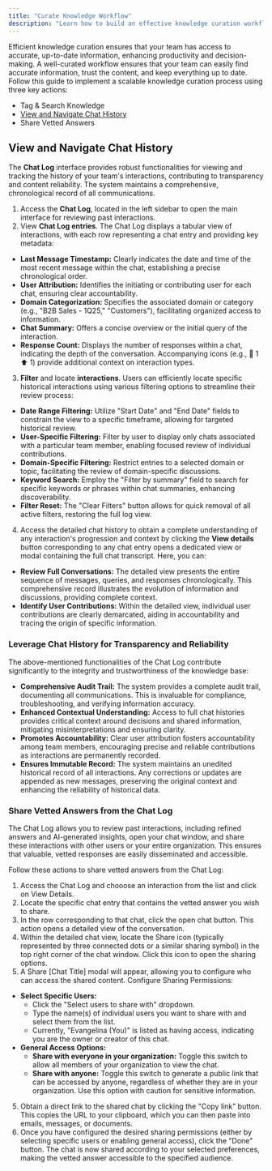 ```yaml
---
title: "Curate Knowledge Workflow"
description: "Learn how to build an effective knowledge curation workflow by promoting vetted answers, organizing content with tags for quick search, and efficiently viewing and navigating chat history to keep your team’s information accurate and accessible."
---
```


Efficient knowledge curation ensures that your team has access to accurate, up-to-date information, enhancing productivity and decision-making. A well-curated workflow ensures that your team can easily find accurate information, trust the content, and keep everything up to date. Follow this guide to implement a scalable knowledge curation process using three key actions:

- Tag & Search Knowledge
- [View and Navigate Chat History](#view-and-navigate-chat-history)
- Share Vetted Answers

## View and Navigate Chat History

The **Chat Log** interface provides robust functionalities for viewing and tracking the history of your team's interactions, contributing to transparency and content reliability. The system maintains a comprehensive, chronological record of all communications.

1. Access the **Chat Log**, located in the left sidebar to open the main interface for reviewing past interactions.
2. View **Chat Log entries**. The Chat Log displays a tabular view of interactions, with each row representing a chat entry and providing key metadata:

- **Last Message Timestamp:** Clearly indicates the date and time of the most recent message within the chat, establishing a precise chronological order.
- **User Attribution:** Identifies the initiating or contributing user for each chat, ensuring clear accountability.
- **Domain Categorization:** Specifies the associated domain or category (e.g., "B2B Sales - 1Q25," "Customers"), facilitating organized access to information.
- **Chat Summary:** Offers a concise overview or the initial query of the interaction.
- **Response Count:** Displays the number of responses within a chat, indicating the depth of the conversation. Accompanying icons (e.g., 💬 1 ⬆️ 1) provide additional context on interaction types.

3. **Filter** and locate **interactions**. Users can efficiently locate specific historical interactions using various filtering options to streamline their review process:

- **Date Range Filtering:** Utilize "Start Date" and "End Date" fields to constrain the view to a specific timeframe, allowing for targeted historical review.
- **User-Specific Filtering:** Filter by user to display only chats associated with a particular team member, enabling focused review of individual contributions.
- **Domain-Specific Filtering:** Restrict entries to a selected domain or topic, facilitating the review of domain-specific discussions.
- **Keyword Search:** Employ the "Filter by summary" field to search for specific keywords or phrases within chat summaries, enhancing discoverability.
- **Filter Reset:** The "Clear Filters" button allows for quick removal of all active filters, restoring the full log view.

4. Access the detailed chat history to obtain a complete understanding of any interaction's progression and context by clicking the **View details** button corresponding to any chat entry opens a dedicated view or modal containing the full chat transcript. Here, you can:

- **Review Full Conversations:** The detailed view presents the entire sequence of messages, queries, and responses chronologically. This comprehensive record illustrates the evolution of information and discussions, providing complete context.
- **Identify User Contributions:** Within the detailed view, individual user contributions are clearly demarcated, aiding in accountability and tracing the origin of specific information.

### Leverage Chat History for Transparency and Reliability

The above-mentioned functionalities of the Chat Log contribute significantly to the integrity and trustworthiness of the knowledge base:

- **Comprehensive Audit Trail:** The system provides a complete audit trail, documenting all communications. This is invaluable for compliance, troubleshooting, and verifying information accuracy.
- **Enhanced Contextual Understanding:** Access to full chat histories provides critical context around decisions and shared information, mitigating misinterpretations and ensuring clarity.
- **Promotes Accountability:** Clear user attribution fosters accountability among team members, encouraging precise and reliable contributions as interactions are permanently recorded.
- **Ensures Immutable Record:** The system maintains an unedited historical record of all interactions. Any corrections or updates are appended as new messages, preserving the original context and enhancing the reliability of historical data.

### Share Vetted Answers from the Chat Log

The Chat Log allows you to review past interactions, including refined answers and AI-generated insights, open your chat window, and share these interactions with other users or your entire organization. This ensures that valuable, vetted responses are easily disseminated and accessible.

Follow these actions to share vetted answers from the Chat Log:

1. Access the Chat Log and chooose an interaction from the list and click on View Details.
2. Locate the specific chat entry that contains the vetted answer you wish to share.
3. In the row corresponding to that chat, click the open chat button. This action opens a detailed view of the conversation.
3. Within the detailed chat view, locate the Share icon (typically represented by three connected dots or a similar sharing symbol) in the top right corner of the chat window. Click this icon to open the sharing options.
4. A Share [Chat Title] modal will appear, allowing you to configure who can access the shared content. Configure Sharing Permissions:

- **Select Specific Users:**
  - Click the "Select users to share with" dropdown.
  - Type the name(s) of individual users you want to share with and select them from the list.
  - Currently, "Evangelina (You)" is listed as having access, indicating you are the owner or creator of this chat.
- **General Access Options:**
  - **Share with everyone in your organization:** Toggle this switch to allow all members of your organization to view the chat.
  - **Share with anyone:** Toggle this switch to generate a public link that can be accessed by anyone, regardless of whether they are in your organization. Use this option with caution for sensitive information.

5. Obtain a direct link to the shared chat by clicking the "Copy link" button. This copies the URL to your clipboard, which you can then paste into emails, messages, or documents.
6. Once you have configured the desired sharing permissions (either by selecting specific users or enabling general access), click the "Done" button. The chat is now shared according to your selected preferences, making the vetted answer accessible to the specified audience.
